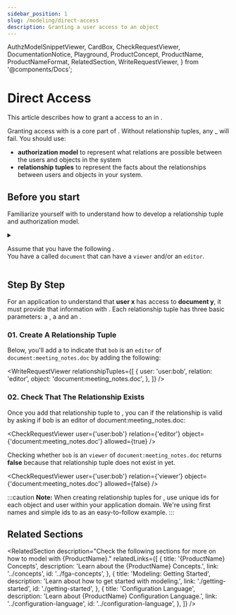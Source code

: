 ```yaml
---
sidebar_position: 1
slug: /modeling/direct-access
description: Granting a user access to an object
---
```


  AuthzModelSnippetViewer,
  CardBox,
  CheckRequestViewer,
  DocumentationNotice,
  Playground,
  ProductConcept,
  ProductName,
  ProductNameFormat,
  RelatedSection,
  WriteRequestViewer,
} from '@components/Docs';

# Direct Access

<DocumentationNotice />

This article describes how to grant a <ProductConcept section="what-is-a-user" linkName="user" /> access to an <ProductConcept section="what-is-an-object" linkName="object" /> in <ProductName format={ProductNameFormat.ProductLink}/>.

<CardBox title="When to use" appearance="filled">

Granting access with <ProductConcept section="what-is-a-relationship-tuple" linkName="relationship tuples" /> is a core part of <ProductName format={ProductNameFormat.ShortForm}/>. Without relationship tuples, any <ProductConcept section="what-is-a-check-request" linkName="checks" />_ will fail. You should use:

- **authorization model** to represent what relations are possible between the users and objects in the system
- **relationship tuples** to represent the facts about the relationships between users and objects in your system.

</CardBox>

## Before you start

Familiarize yourself with <ProductConcept/> to understand how to develop a relationship tuple and authorization model.

<details>
<summary>

Assume that you have the following <ProductConcept section="what-is-an-authorization-model" linkName="authorization model" />.<br />
You have a <ProductConcept section="what-is-a-type" linkName="type" /> called `document` that can have a `viewer` and/or an `editor`.

</summary>

<AuthzModelSnippetViewer
  configuration={{
    schema_version: '1.1',
    type_definitions: [
      {
        type: 'user',
      },
      {
        type: 'document',
        relations: {
          viewer: {
            this: {},
          },
          editor: {
            this: {},
          },
        },
        metadata: {
          relations: {
            viewer: { directly_related_user_types: [{ type: 'user' }] },
            editor: { directly_related_user_types: [{ type: 'user' }] },
          },
        },
      },
    ],
  }}
/>

<hr />

In addition, you will need to know the following:

### <ProductName format={ProductNameFormat.ShortForm}/> Concepts

- A <ProductConcept section="what-is-a-type" linkName="Type" />: a class of objects that have similar characteristics
- A <ProductConcept section="what-is-a-user" linkName="User" />: an entity in the system that can be related to an object
- A <ProductConcept section="what-is-a-relation" linkName="Relation" />: a string defined in the type definition of an authorization model that defines the possibility of a relationship between an object of the same type as the type definition and a user in the system
- An <ProductConcept section="what-is-an-object" linkName="Object" />: represents an entity in the system. Users' relationships to it can be define through relationship tuples and the authorization model
- A <ProductConcept section="what-is-a-relationship-tuple" linkName="Relationship Tuple" />: a grouping consisting of a user, a relation and an object stored in <ProductName format={ProductNameFormat.ShortForm}/>

</details>

<Playground />

## Step By Step

For an application to understand that **user x** has access to **document y**, it must provide <ProductName format={ProductNameFormat.LongForm}/> that information with <ProductConcept section="what-is-a-relationship-tuple" linkName="relationship tuples" />.
Each relationship tuple has three basic parameters: a **<ProductConcept section="what-is-a-user" linkName="user" />**, a **<ProductConcept section="what-is-a-relation" linkName="relation" />** and an **<ProductConcept section="what-is-an-object" linkName="object" />**.

### 01. Create A Relationship Tuple

Below, you'll add a **<ProductConcept section="what-is-a-relationship-tuple" linkName="relationship tuple" />** to indicate that `bob` is an `editor` of `document:meeting_notes.doc` by adding the following:

<WriteRequestViewer
  relationshipTuples={[
    {
      user: 'user:bob',
      relation: 'editor',
      object: 'document:meeting_notes.doc',
    },
  ]}
/>

### 02. Check That The Relationship Exists

Once you add that relationship tuple to <ProductName format={ProductNameFormat.ShortForm} />, you can <ProductConcept section="what-is-a-check-request" linkName="check" /> if the relationship is valid by asking if bob is an editor of document:meeting_notes.doc:

<CheckRequestViewer user={'user:bob'} relation={'editor'} object={'document:meeting_notes.doc'} allowed={true} />

Checking whether `bob` is an `viewer` of `document:meeting_notes.doc` returns **false** because that relationship tuple does not exist in <ProductName format={ProductNameFormat.ShortForm}/> yet.

<CheckRequestViewer user={'user:bob'} relation={'viewer'} object={'document:meeting_notes.doc'} allowed={false} />

:::caution
**Note:** When creating relationship tuples for <ProductName format={ProductNameFormat.LongForm}/>, use unique ids for each object and user within your application domain. We're using first names and simple ids to as an easy-to-follow example.
:::

## Related Sections

<RelatedSection
  description="Check the following sections for more on how to model with {ProductName}."
  relatedLinks={[
    {
      title: '{ProductName} Concepts',
      description: 'Learn about the {ProductName} Concepts.',
      link: '../concepts',
      id: '../fga-concepts',
    },
    {
      title: 'Modeling: Getting Started',
      description: 'Learn about how to get started with modeling.',
      link: './getting-started',
      id: './getting-started',
    },
    {
      title: 'Configuration Language',
      description: 'Learn about {ProductName} Configuration Language.',
      link: '../configuration-language',
      id: '../configuration-language',
    },
  ]}
/>
